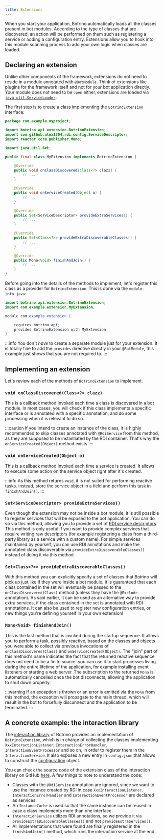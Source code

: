```yaml
---
title: Extensions
---
```


When you start your application, Botrino automatically loads all the classes present in bot modules. According to the
type of classes that are discovered, an action will be performed on them such as registering a service or adding a
configuration entry. Extensions allow you to hook into this module scanning process to add your own logic when classes
are loaded.

## Declaring an extension

Unlike other components of the framework, extensions do not need to reside in a module annotated with `@BotModule`.
Think of extensions like plugins for the framework itself and not for your bot application directly. Your module does
not need to be `open` either, extensions are loaded
via  [`java.util.ServiceLoader`](https://docs.oracle.com/en/java/javase/11/docs/api/java.base/java/util/ServiceLoader.html).

The first step is to create a class implementing the `BotrinoExtension` interface:

```java
package com.example.myproject;

import botrino.api.extension.BotrinoExtension;
import com.github.alex1304.rdi.config.ServiceDescriptor;
import reactor.core.publisher.Mono;

import java.util.Set;

public final class MyExtension implements BotrinoExtension {

    @Override
    public void onClassDiscovered(Class<?> clazz) {
        // ...
    }

    @Override
    public void onServiceCreated(Object o) {
        // ...
    }

    @Override
    public Set<ServiceDescriptor> provideExtraServices() {
        // ...
    }

    @Override
    public Set<Class<?>> provideExtraDiscoverableClasses() {
        // ...
    }

    @Override
    public Mono<Void> finishAndJoin() {
        // ...
    }
}
```

Before going into the details of the methods to implement, let's register this class as a provider
for `BotrinoExtension`. This is done via the `module-info.java`:

```java
import botrino.api.extension.BotrinoExtension;
import com.example.extension.MyExtension;

module com.example.extension {

    requires botrino.api;
    provides BotrinoExtension with MyExtension;
}
```

:::info
You don't *have* to create a separate module just for your extension. It is totally fine to add the `provides` directive
directly in your `@BotModule`, this example just shows that you are not required to.
:::

## Implementing an extension

Let's review each of the methods of `BotrinoExtension` to implement.

### `void onClassDiscovered(Class<?> clazz)`

This is a callback method invoked each time a class is discovered in a bot module. In most cases, you will check if this
class implements a specific interface or is annotated with a specific annotation, and do some processing when it is
relevant to do so.

:::caution
If you intend to create an instance of the class, it is highly recommended to skip classes annotated with `@RdiService`
from this method, as they are supposed to be instantiated by the RDI container. That's why
the `onServiceCreated(Object)` method exists.
:::

### `void onServiceCreated(Object o)`

This is a callback method invoked each time a service is created. It allows to execute some action on the service object
right after it's created.

:::info
As this method returns `void`, it is not suited for performing reactive tasks. Instead, store the service object in a
field and perform this task in `finishAndJoin()`.
:::

### `Set<ServiceDescriptor> provideExtraServices()`

Even though the extension may not be inside a bot module, it is still possible to register services that will be exposed
to the bot application. You can do so via this method, allowing you to provide a set
of [RDI service descriptors](https://alex1304.github.io/rdi/docs/service-descriptors). This method is only useful if you
want to provide complex services that require writing raw descriptors (for example registering a class from a
third-party library as a service with a custom name). For simple services maintained by yourself, you can use RDI
annotations and make the annotated class discoverable via `provideExtraDiscoverableClasses()` instead of doing it via
this method.

### `Set<Class<?>> provideExtraDiscoverableClasses()`

With this method you can explicitly specify a set of classes that Botrino will pick up just like if they were inside a
bot module. It is guaranteed that each class contained in the set will eventually be passed to
the `onClassDiscovered(Class)` method (unless they have the `@Exclude` annotation). As said earlier, it can be used as
an alternative way to provide extra services, if the class contained in the set is annotated with RDI annotations. It
can also be used to register new configuration entries, or new things you're defining yourself in your own extension!

### `Mono<Void> finishAndJoin()`

This is the last method that is invoked during the startup sequence. It allows you to perform a task, possibly reactive,
based on the classes and objects you were able to collect via previous invocations of `onClassDiscovered(Class)`
and `onServiceCreated(Object)`. The "join" part of this method's name indicates the fact that the returned reactive
sequence does not need to be a finite source: you can use it to start processes living during the entire lifetime of the
application, for example installing event listeners or starting a web server. The subscription to the returned `Mono` is
automatically cancelled once the bot disconnects, allowing the application to shut down properly.

:::warning
If an exception is thrown or an error is emitted via the `Mono` from this method, the exception will propagate to the
main thread, which will result in the bot to forcefully disconnect and the application to be terminated.
:::

## A concrete example: the interaction library

The [interaction library](../interaction-library/overview.mdx) of Botrino provides an implementation
of `BotrinoExtension`, which is in charge of collecting the classes
implementing `XxxInteractionListener`, `InteractionErrorHandler`, `InteractionEventProcessor` and so on, in order to
register them in the `InteractionService`. It also exposes a new entry in `config.json` that allows to construct
the [configuration](../interaction-library/configuration.mdx) object.

You can check the source code of the extension class of the interaction library on
GitHub [here](https://github.com/Alex1304/botrino/blob/main/interaction/src/main/java/botrino/interaction/InteractionExtension.java).
A few things to note to understand the code:

* Classes with the `@RdiService` annotation are ignored, since we want to use the instance created by RDI in
  case `XxxInteractionListener`, `InteractionErrorHandler` and `InteractionEventProcessor` are declared as services.
* An `InstanceCache` is used so that the same instance can be reused in case a class implements more than one interface.
* `InteractionService` utilizes RDI annotations, so we provide it via `provideExtraDiscoverableClasses()` and
  not `provideExtraServices()`.
* All implementations that were found are finally registered in the `finishAndJoin()` method, which runs the interaction
  service at the end.

